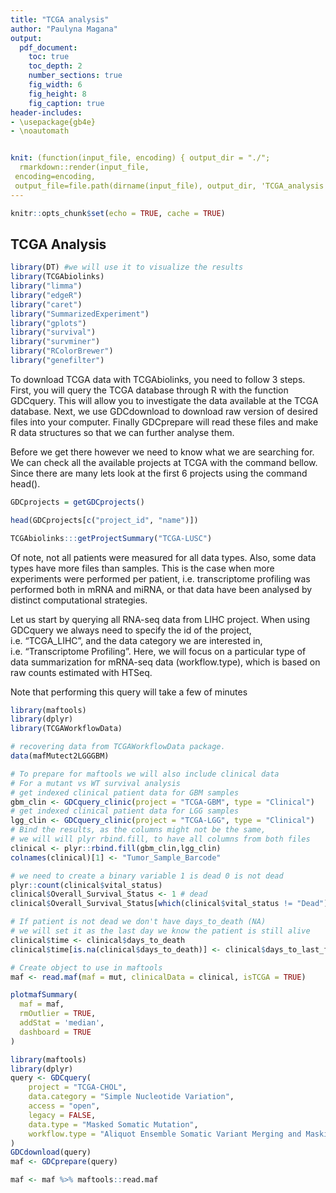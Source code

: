 ```yaml
---
title: "TCGA analysis"
author: "Paulyna Magana"
output:
  pdf_document:
    toc: true
    toc_depth: 2
    number_sections: true
    fig_width: 6
    fig_height: 8
    fig_caption: true
header-includes:
- \usepackage{gb4e}
- \noautomath


knit: (function(input_file, encoding) { output_dir = "./";
  rmarkdown::render(input_file,
 encoding=encoding,
 output_file=file.path(dirname(input_file), output_dir, 'TCGA_analysis'))})
---
```


```r
knitr::opts_chunk$set(echo = TRUE, cache = TRUE)
```

## TCGA Analysis

```r
library(DT) #we will use it to visualize the results
library(TCGAbiolinks)
library("limma")
library("edgeR")
library("caret")
library("SummarizedExperiment")
library("gplots")
library("survival")
library("survminer")
library("RColorBrewer")
library("genefilter")
```

To download TCGA data with TCGAbiolinks, you need to follow 3 steps. First, you will query the TCGA database through R with the function GDCquery. This will allow you to investigate the data available at the TCGA database. Next, we use GDCdownload to download raw version of desired files into your computer. Finally GDCprepare will read these files and make R data structures so that we can further analyse them.

Before we get there however we need to know what we are searching for. We can check all the available projects at TCGA with the command bellow. Since there are many lets look at the first 6 projects using the command head().


```r
GDCprojects = getGDCprojects()

head(GDCprojects[c("project_id", "name")])
```


```r
TCGAbiolinks:::getProjectSummary("TCGA-LUSC")
```

Of note, not all patients were measured for all data types. Also, some data types have more files than samples. This is the case when more experiments were performed per patient, i.e. transcriptome profiling was performed both in mRNA and miRNA, or that data have been analysed by distinct computational strategies.

Let us start by querying all RNA-seq data from LIHC project. When using GDCquery we always need to specify the id of the project, i.e. “TCGA_LIHC”, and the data category we are interested in, i.e. “Transcriptome Profiling”. Here, we will focus on a particular type of data summarization for mRNA-seq data (workflow.type), which is based on raw counts estimated with HTSeq.

Note that performing this query will take a few of minutes




```r
library(maftools)
library(dplyr)
library(TCGAWorkflowData)

# recovering data from TCGAWorkflowData package.
data(mafMutect2LGGGBM)

# To prepare for maftools we will also include clinical data
# For a mutant vs WT survival analysis 
# get indexed clinical patient data for GBM samples
gbm_clin <- GDCquery_clinic(project = "TCGA-GBM", type = "Clinical")
# get indexed clinical patient data for LGG samples
lgg_clin <- GDCquery_clinic(project = "TCGA-LGG", type = "Clinical")
# Bind the results, as the columns might not be the same,
# we will will plyr rbind.fill, to have all columns from both files
clinical <- plyr::rbind.fill(gbm_clin,lgg_clin)
colnames(clinical)[1] <- "Tumor_Sample_Barcode"

# we need to create a binary variable 1 is dead 0 is not dead
plyr::count(clinical$vital_status)
clinical$Overall_Survival_Status <- 1 # dead
clinical$Overall_Survival_Status[which(clinical$vital_status != "Dead")] <- 0

# If patient is not dead we don't have days_to_death (NA)
# we will set it as the last day we know the patient is still alive
clinical$time <- clinical$days_to_death
clinical$time[is.na(clinical$days_to_death)] <- clinical$days_to_last_follow_up[is.na(clinical$days_to_death)]

# Create object to use in maftools
maf <- read.maf(maf = mut, clinicalData = clinical, isTCGA = TRUE)


```




```r
plotmafSummary(
  maf = maf,
  rmOutlier = TRUE,
  addStat = 'median',
  dashboard = TRUE
)
```




```r
library(maftools)
library(dplyr)
query <- GDCquery(
    project = "TCGA-CHOL", 
    data.category = "Simple Nucleotide Variation", 
    access = "open", 
    legacy = FALSE, 
    data.type = "Masked Somatic Mutation", 
    workflow.type = "Aliquot Ensemble Somatic Variant Merging and Masking"
)
GDCdownload(query)
maf <- GDCprepare(query)

maf <- maf %>% maftools::read.maf
```











